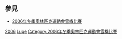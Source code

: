 ==參見==
* [[2006年冬季奧林匹克運動會雪橇比賽|2006年冬季奧林匹克運動會雪橇比賽]]
{{Commons category|2006 Winter Olympics lugers}}

[[Category:各年冬季奧林匹克運動會雪橇運動員|2006]]
[[Category:2006年冬季奧林匹克運動會運動員|Luge]]
[[Category:2006年冬季奧林匹克運動會雪橇比賽|Category:2006年冬季奧林匹克運動會雪橇比賽]]